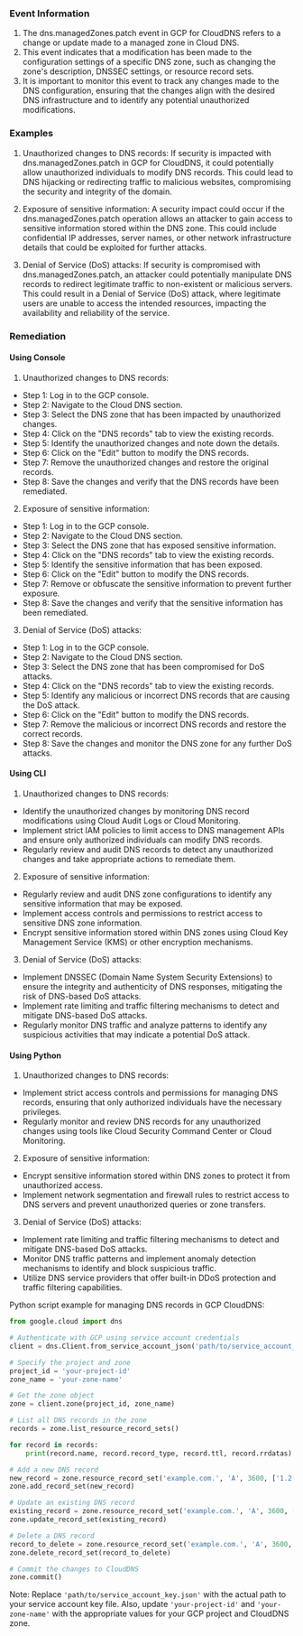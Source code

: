 
### Event Information

1. The dns.managedZones.patch event in GCP for CloudDNS refers to a change or update made to a managed zone in Cloud DNS.
2. This event indicates that a modification has been made to the configuration settings of a specific DNS zone, such as changing the zone's description, DNSSEC settings, or resource record sets.
3. It is important to monitor this event to track any changes made to the DNS configuration, ensuring that the changes align with the desired DNS infrastructure and to identify any potential unauthorized modifications.


### Examples

1. Unauthorized changes to DNS records: If security is impacted with dns.managedZones.patch in GCP for CloudDNS, it could potentially allow unauthorized individuals to modify DNS records. This could lead to DNS hijacking or redirecting traffic to malicious websites, compromising the security and integrity of the domain.

2. Exposure of sensitive information: A security impact could occur if the dns.managedZones.patch operation allows an attacker to gain access to sensitive information stored within the DNS zone. This could include confidential IP addresses, server names, or other network infrastructure details that could be exploited for further attacks.

3. Denial of Service (DoS) attacks: If security is compromised with dns.managedZones.patch, an attacker could potentially manipulate DNS records to redirect legitimate traffic to non-existent or malicious servers. This could result in a Denial of Service (DoS) attack, where legitimate users are unable to access the intended resources, impacting the availability and reliability of the service.

### Remediation

#### Using Console

1. Unauthorized changes to DNS records:
- Step 1: Log in to the GCP console.
- Step 2: Navigate to the Cloud DNS section.
- Step 3: Select the DNS zone that has been impacted by unauthorized changes.
- Step 4: Click on the "DNS records" tab to view the existing records.
- Step 5: Identify the unauthorized changes and note down the details.
- Step 6: Click on the "Edit" button to modify the DNS records.
- Step 7: Remove the unauthorized changes and restore the original records.
- Step 8: Save the changes and verify that the DNS records have been remediated.

2. Exposure of sensitive information:
- Step 1: Log in to the GCP console.
- Step 2: Navigate to the Cloud DNS section.
- Step 3: Select the DNS zone that has exposed sensitive information.
- Step 4: Click on the "DNS records" tab to view the existing records.
- Step 5: Identify the sensitive information that has been exposed.
- Step 6: Click on the "Edit" button to modify the DNS records.
- Step 7: Remove or obfuscate the sensitive information to prevent further exposure.
- Step 8: Save the changes and verify that the sensitive information has been remediated.

3. Denial of Service (DoS) attacks:
- Step 1: Log in to the GCP console.
- Step 2: Navigate to the Cloud DNS section.
- Step 3: Select the DNS zone that has been compromised for DoS attacks.
- Step 4: Click on the "DNS records" tab to view the existing records.
- Step 5: Identify any malicious or incorrect DNS records that are causing the DoS attack.
- Step 6: Click on the "Edit" button to modify the DNS records.
- Step 7: Remove the malicious or incorrect DNS records and restore the correct records.
- Step 8: Save the changes and monitor the DNS zone for any further DoS attacks.

#### Using CLI

1. Unauthorized changes to DNS records:
- Identify the unauthorized changes by monitoring DNS record modifications using Cloud Audit Logs or Cloud Monitoring.
- Implement strict IAM policies to limit access to DNS management APIs and ensure only authorized individuals can modify DNS records.
- Regularly review and audit DNS records to detect any unauthorized changes and take appropriate actions to remediate them.

2. Exposure of sensitive information:
- Regularly review and audit DNS zone configurations to identify any sensitive information that may be exposed.
- Implement access controls and permissions to restrict access to sensitive DNS zone information.
- Encrypt sensitive information stored within DNS zones using Cloud Key Management Service (KMS) or other encryption mechanisms.

3. Denial of Service (DoS) attacks:
- Implement DNSSEC (Domain Name System Security Extensions) to ensure the integrity and authenticity of DNS responses, mitigating the risk of DNS-based DoS attacks.
- Implement rate limiting and traffic filtering mechanisms to detect and mitigate DNS-based DoS attacks.
- Regularly monitor DNS traffic and analyze patterns to identify any suspicious activities that may indicate a potential DoS attack.

#### Using Python

1. Unauthorized changes to DNS records:
- Implement strict access controls and permissions for managing DNS records, ensuring that only authorized individuals have the necessary privileges.
- Regularly monitor and review DNS records for any unauthorized changes using tools like Cloud Security Command Center or Cloud Monitoring. 

2. Exposure of sensitive information:
- Encrypt sensitive information stored within DNS zones to protect it from unauthorized access.
- Implement network segmentation and firewall rules to restrict access to DNS servers and prevent unauthorized queries or zone transfers.

3. Denial of Service (DoS) attacks:
- Implement rate limiting and traffic filtering mechanisms to detect and mitigate DNS-based DoS attacks.
- Monitor DNS traffic patterns and implement anomaly detection mechanisms to identify and block suspicious traffic.
- Utilize DNS service providers that offer built-in DDoS protection and traffic filtering capabilities.

Python script example for managing DNS records in GCP CloudDNS:

```python
from google.cloud import dns

# Authenticate with GCP using service account credentials
client = dns.Client.from_service_account_json('path/to/service_account_key.json')

# Specify the project and zone
project_id = 'your-project-id'
zone_name = 'your-zone-name'

# Get the zone object
zone = client.zone(project_id, zone_name)

# List all DNS records in the zone
records = zone.list_resource_record_sets()

for record in records:
    print(record.name, record.record_type, record.ttl, record.rrdatas)

# Add a new DNS record
new_record = zone.resource_record_set('example.com.', 'A', 3600, ['1.2.3.4'])
zone.add_record_set(new_record)

# Update an existing DNS record
existing_record = zone.resource_record_set('example.com.', 'A', 3600, ['1.2.3.4'])
zone.update_record_set(existing_record)

# Delete a DNS record
record_to_delete = zone.resource_record_set('example.com.', 'A', 3600, ['1.2.3.4'])
zone.delete_record_set(record_to_delete)

# Commit the changes to CloudDNS
zone.commit()
```

Note: Replace `'path/to/service_account_key.json'` with the actual path to your service account key file. Also, update `'your-project-id'` and `'your-zone-name'` with the appropriate values for your GCP project and CloudDNS zone.

